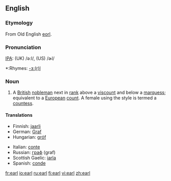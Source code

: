 ==English==
{{wikipedia}}
===Etymology===
From Old English [[eorl]].

===Pronunciation===
[[IPA]]: (UK) /ə:l/, (US) /ɚl/
*:Rhymes: [[Rhymes:English:-ɜː(r)l|-ɜː(r)l]]

===Noun===
{{en-noun}}

# A [[British]] [[nobleman]] next in [[rank]] above a [[viscount]] and below a [[marquess]]; equivalent to a [[European]] [[count]]. A female using the style is termed a [[countess]].

====Translations====
{{top}}
*Finnish: [[jaarli]]
*German: [[Graf]]
*Hungarian: [[gróf]]
{{mid}}
*Italian: [[conte]] {{m}}
*Russian: [[граф]] (graf) {{m}}
*Scottish Gaelic: [[iarla]] {{m}}
*Spanish: [[conde]]
{{bottom}}

[[fr:earl]]
[[io:earl]]
[[ru:earl]]
[[fi:earl]]
[[vi:earl]]
[[zh:earl]]